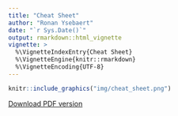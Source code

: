```yaml
---
title: "Cheat Sheet"
author: "Ronan Ysebaert"
date: "`r Sys.Date()`"
output: rmarkdown::html_vignette
vignette: >
  %\VignetteIndexEntry{Cheat Sheet}
  %\VignetteEngine{knitr::rmarkdown}
  %\VignetteEncoding{UTF-8}
---
```



```r
knitr::include_graphics("img/cheat_sheet.png")
```

[Download PDF version](https://raw.githubusercontent.com/riatelab/mapsf/master/vignettes/web_only/img/mapsf_cheatsheet.pdf)

